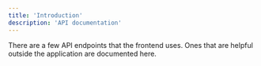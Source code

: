```yaml
---
title: 'Introduction'
description: 'API documentation'
---
```


There are a few API endpoints that the frontend uses. Ones that are helpful
outside the application are documented here.